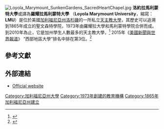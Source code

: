 {{Infobox university
 | name           = Loyola Marymount University
 | image          = [[Image:Loyola_Marymount_Seal_Colored.png|The university seal]]
 | latin_name     = Universitas Loyolaae Mariamontis
 | motto          = {{lang-la|[[Ad_majorem_Dei_gloriam|Ad majorem Dei gloriam]]}}<br>{{lang-la|Tua Luce Dirige}}
 | mottoeng       = ''For the greater glory of God''<br>''Direct us by thy light''
 | established    = 1973
 | type           = [[私立大學|私立大學]]
 | affiliation    = [[天主教|天主教]]（[[耶穌會|耶穌會]]、[[圣母玛利亚虔诚之心|圣母玛利亚虔诚之心]]和[[奧蘭治聖約瑟夫修女會|奧蘭治聖約瑟夫修女會]]）
 | endowment      = $4.136億（2013）<ref>{{cite web |title=Loyola Marymount University Fact Sheet, 2013-2014 |work=Endowment |publisher=Loyola Marymount University |url=http://www.lmu.edu/Assets/2013-2014+LMU+Fact+Card.pdf |format=PDF |access-date=2015-03-26 |archive-url=https://web.archive.org/web/20150811013714/http://www.lmu.edu/Assets/2013-2014+LMU+Fact+Card.pdf |archive-date=2015-08-11 |dead-url=yes }}</ref>
 | president      =David W. Burcham, [[Juris_Doctor|J.D.]]
 | provost        = Joseph B. Hellige, Ph.D.
 | faculty        = 534<ref name=AboutLMU>{{cite web | url=http://www.lmu.edu/Assets/2012+LMU+fact+sheet.pdf | title=LMU At A Glance | publisher=Loyola Marymount University | accessdate=May 17, 2013 | archive-url=https://web.archive.org/web/20150402130020/http://www.lmu.edu/Assets/2012+LMU+fact+sheet.pdf | archive-date=2015-04-02 | dead-url=yes }}</ref>
 | students       = 9,369<ref name=AboutLMU/>
 | undergrad      = 5,962<ref name=AboutLMU/>
 | postgrad       = 3,407<ref name=AboutLMU/>
|city =[[洛杉磯|洛杉磯]]
|state          = [[加利福尼亞州|加利福尼亞州]]
|country        = [[美國|美國]]
 | campus         =都市，{{convert|150|acre|ha|1}}
 | former_names   = Los Angeles College (1911)<br>St. Vincent's College (1917)<br>Loyola College of Los Angeles (1918)<br>Loyola University of Los Angeles (1930-1973)<br>also Marymount Junior College (1932-1948)<br>Marymount College (1948-1973)
 | free_label     = Fight song
 | free           = "''Fight on Loyola''"
 | colors         = 藍色和深紅 {{color box|#0058A1}} {{color box|#B80007}}
 | athletics      = [[NCAA|NCAA]] Division I – [[West_Coast_Conference|WCC]], [[Pacific_Coast_Softball_Conference|PCSC]]
 | sports         = 22支校隊<ref>{{cite web|title=Loyola Marymount University Sports|url=http://www.lmulions.com/|access-date=2015-03-26|archive-date=2021-04-11|archive-url=https://web.archive.org/web/20210411212906/https://lmulions.com/|dead-url=no}}</ref><br>(10 men's and 12 women's)
 | nickname       = Lions
 | mascot         = Iggy the Lion
 | affiliations   = [[Association_of_Jesuit_Colleges_and_Universities|AJCU]]<br>[[Association_of_Catholic_Colleges_and_Universities|ACCU]]<br>[[National_Association_of_Independent_Colleges_and_Universities|NAICU]]
 | website        = [http://www.lmu.edu/ www.lmu.edu]
 | logo           = 
}}
[[File:Loyola_Marymount_SunkenGardens_SacredHeartChapel.jpg|thumb]]
'''洛約拉馬利蒙特大學'''或譯為'''羅耀拉馬利蒙特大學''' （'''Loyola Marymount University'''，縮寫：'''LMU'''）是位於美國[[加利福尼亞州|加利福尼亞州]][[洛杉磯|洛杉磯]]的一所私立[[天主教大學|天主教大學]]，其歷史可以追溯到1865年成立的聖文森特學院，1973年由羅耀拉大學和馬利蒙特學院合併而成。到2010年為止，它是加州學生人數最多的天主教大學，<ref>{{cite web |url=http://www.lmu.edu/about/Quick_Facts.htm |title=Quick Facts |accessdate=2009-05-08  |deadurl=yes |archiveurl=https://web.archive.org/web/20090508105541/http://www.lmu.edu/about/Quick_Facts.htm |archivedate=2009-05-08 }}</ref> 2015年《[[美國新聞與世界報道|美國新聞與世界報道]]》 “西部地區大學”排名中排在第3位。<ref>{{cite web|title=Loyola Marymount University|url=http://colleges.usnews.rankingsandreviews.com/best-colleges/loyola-marymount-11649|publisher=[[美國新聞與世界報道|美國新聞與世界報道]]|accessdate=2015-03-24|archive-date=2016-03-04|archive-url=https://web.archive.org/web/20160304103223/http://colleges.usnews.rankingsandreviews.com/best-colleges/loyola-marymount-11649|dead-url=yes}}</ref>

== 參考文獻==
{{reflist}}

==外部連結==
{{commons category|Loyola Marymount University}}
* [http://www.lmu.edu/ Official website] {{Wayback|url=http://www.lmu.edu/ |date=20210418030451 }}
{{加利福尼亞州的學院和大學}}
{{Coord|33.9700|-118.418|display=title}}
{{Authority control}}
[[Category:加利福尼亞州大學|Category:加利福尼亞州大學]]
[[Category:1973年創建的教育機構|Category:1973年創建的教育機構]]
[[Category:1865年加利福尼亞州建立|Category:1865年加利福尼亞州建立]]